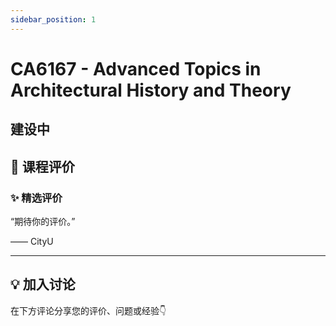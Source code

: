 ```yaml
---
sidebar_position: 1
---
```



# CA6167 - Advanced Topics in Architectural History and Theory

## 建设中

## **💬 课程评价**

### ✨ **精选评价**
<div className={commentStyles.commentBox}>
    <p className={commentStyles.commentText}>
        “期待你的评价。”
    </p>
    <p className={commentStyles.commentAuthor}>—— CityU</p>
</div>

---

## **💡 加入讨论**

在下方评论分享您的评价、问题或经验👇
<Utterances />
